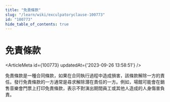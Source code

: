 ```yaml
---
title: "免責條款"
slug: "/learn/wiki/exculpatoryclause-100773"
id: "100773"
hide_table_of_contents: true
---
```



# 免責條款

<ArticleMeta id={100773} updatedAt={'2023-09-26 13:58:51'} />
<div className='border-solid border-b border-t-0 my-4 border-[var(--ifm-color-gray-300)]' />

免責條款是一種合同條款，如果在合同執行過程中造成損害，該條款解除一方的責任。發行免責條款的一方通常是尋求解除潛在責任的一方。例如，場館可能會在銷售音樂會門票上打印免責條款，表示不對演出期間員工或其他人造成的人身傷害負責。
